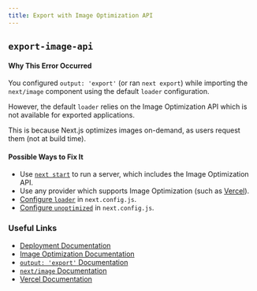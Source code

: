 ```yaml
---
title: Export with Image Optimization API
---
```


## `export-image-api`

#### Why This Error Occurred

You configured `output: 'export'` (or ran `next export`) while importing the `next/image` component using the default `loader` configuration.

However, the default `loader` relies on the Image Optimization API which is not available for exported applications.

This is because Next.js optimizes images on-demand, as users request them (not at build time).

#### Possible Ways to Fix It

- Use [`next start`](/docs/pages/api-reference/next-cli#production) to run a server, which includes the Image Optimization API.
- Use any provider which supports Image Optimization (such as [Vercel](https://vercel.com)).
- [Configure `loader`](/docs/pages/api-reference/components/image#loader) in `next.config.js`.
- [Configure `unoptimized`](/docs/pages/api-reference/components/image#unoptimized) in `next.config.js`.

### Useful Links

- [Deployment Documentation](/docs/pages/building-your-application/deploying#managed-nextjs-with-vercel)
- [Image Optimization Documentation](/docs/pages/building-your-application/optimizing/images)
- [`output: 'export'` Documentation](/docs/pages/building-your-application/deploying/static-exports)
- [`next/image` Documentation](/docs/pages/api-reference/components/image)
- [Vercel Documentation](https://vercel.com/docs/concepts/next.js/image-optimization)
